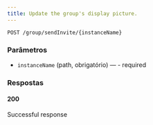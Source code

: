 ```yaml
---
title: Update the group's display picture.
---
```


```http
POST /group/sendInvite/{instanceName}
```



### Parâmetros

- `instanceName` (path, obrigatório) — - required

### Respostas
#### 200
Successful response

